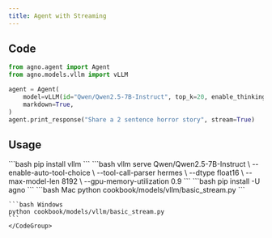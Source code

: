 ```yaml
---
title: Agent with Streaming
---
```


## Code

```python cookbook/models/vllm/basic_stream.py
from agno.agent import Agent
from agno.models.vllm import vLLM

agent = Agent(
    model=vLLM(id="Qwen/Qwen2.5-7B-Instruct", top_k=20, enable_thinking=False),
    markdown=True,
)
agent.print_response("Share a 2 sentence horror story", stream=True)
```

## Usage

<Steps>
  <Snippet file="create-venv-step.mdx" />

  <Step title="Install vLLM">
    ```bash
    pip install vllm
    ```
  </Step>

  <Step title="Start vLLM server">
    ```bash
    vllm serve Qwen/Qwen2.5-7B-Instruct \
        --enable-auto-tool-choice \
        --tool-call-parser hermes \
        --dtype float16 \
        --max-model-len 8192 \
        --gpu-memory-utilization 0.9
    ```
  </Step>

  <Step title="Install libraries">
    ```bash
    pip install -U agno
    ```
  </Step>

  <Step title="Run Agent">
    <CodeGroup>
    ```bash Mac
    python cookbook/models/vllm/basic_stream.py
    ```

    ```bash Windows
    python cookbook/models/vllm/basic_stream.py
    ```
    </CodeGroup>
  </Step>
</Steps> 